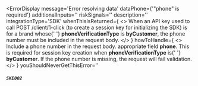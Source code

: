 
<ErrorDisplay
  message='Error resolving data'
  dataPhone={'"phone" is required'}
  additionalInputs=''
  riskSignals=''
  description=''
  integrationType='SDK'
  whenThisIsReturned={
    <>
      When an API key used to call POST /client/1-click (to create a session key
      for initializing the SDK) is for a brand whose{' '}
      <strong>phoneVerificationType</strong> is
      <strong>byCustomer</strong>, the phone number must be included in the request
      body.
    </>
  }
  howToHandle={
    <>
      Include a phone number in the request body.
      appropriate field <strong>phone</strong>. This is required for session key
      creation when <strong>phoneVerificationType</strong> is{' '}
      <strong>byCustomer</strong>. If the phone number is missing, the request
      will fail validation.
    </>
  }
  youShouldNeverGetThisError=''
>
  ##### `SKE002`
</ErrorDisplay>
